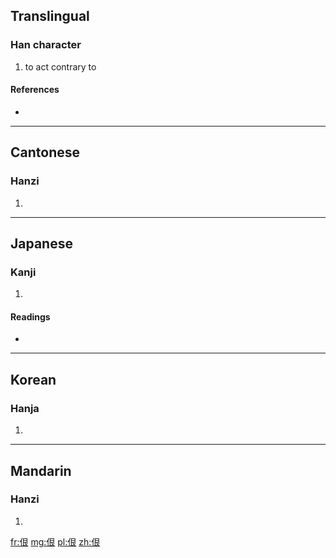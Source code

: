 ==Translingual==

===Han character===
{{Han char|rn=9|rad=人|as=06|sn=8|four=2723<sub>2</sub>|canj=人日女 (OAV)}}

# to act contrary to

====References====
* {{Han ref|kx=0100.240|dkj=00563|dj=0213.020|hdz=10154.080|uh=4F77|ud=20343|bh=CBBC|bd=52156}}

----

==Cantonese==

===Hanzi===
{{yue-hanzi|jyut=|y=han2}}

# {{defn|Cantonese|sort=人06}}

----

==Japanese==

===Kanji===
{{ja-kanji|grade=|rs=人06}}

# {{defn|Japanese|sort=人06}}

====Readings====
* {{ja-readings|on=[[こう]] (kō), [[ごう]] (gō), [[ぎん]] (gin), [[こん]] (kon), [[ごん]] (gon)|kun=[[もとる]] (motoru)}}

----

==Korean==

===Hanja===
{{ko-hanja|hangeul=[[항]], [[한]]|rv=hang, han|mr=hang, han}}

# {{defn|Korean|sort=人06}}

----

==Mandarin==

===Hanzi===
{{cmn-hanzi|pin=[[hěn]] ([[hen3]])|wg=hen<sup>3</sup>}}

# {{defn|Mandarin|sort=人06}}

[[fr:佷]]
[[mg:佷]]
[[pl:佷]]
[[zh:佷]]